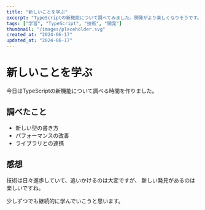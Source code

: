 ```yaml
---
title: "新しいことを学ぶ"
excerpt: "TypeScriptの新機能について調べてみました。開発がより楽しくなりそうです。"
tags: ["学習", "TypeScript", "技術", "開発"]
thumbnail: "/images/placeholder.svg"
created_at: "2024-06-17"
updated_at: "2024-06-17"
---
```


# 新しいことを学ぶ

今日はTypeScriptの新機能について調べる時間を作りました。

## 調べたこと

- 新しい型の書き方
- パフォーマンスの改善
- ライブラリとの連携

## 感想

技術は日々進歩していて、追いかけるのは大変ですが、
新しい発見があるのは楽しいですね。

少しずつでも継続的に学んでいこうと思います。